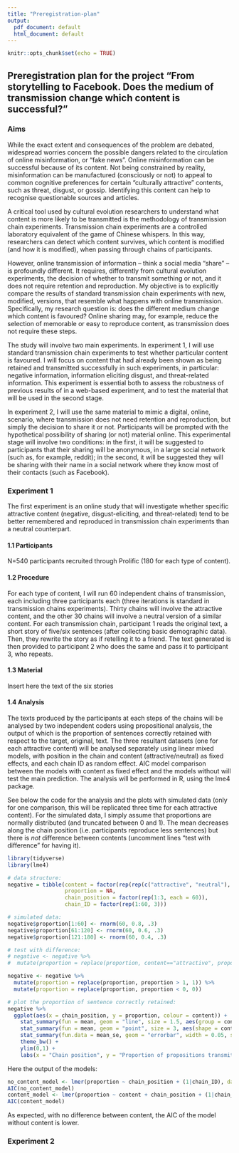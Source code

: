 ```yaml
---
title: "Preregistration-plan"
output:
  pdf_document: default
  html_document: default
---
```


```r
knitr::opts_chunk$set(echo = TRUE)
```

## Preregistration plan for the project "From storytelling to Facebook. Does the medium of transmission change which content is successful?"

### Aims

While the exact extent and consequences of the problem are debated, widespread worries concern the possible dangers related to the circulation of online misinformation, or “fake news”. Online misinformation can be successful because of its content. Not being constrained by reality, misinformation can be manufactured (consciously or not) to appeal to common cognitive preferences for certain “culturally attractive” contents, such as threat, disgust, or gossip. Identifying this content can help to recognise questionable sources and articles.

A critical tool used by cultural evolution researchers to understand what content is more likely to be transmitted is the methodology of transmission chain experiments. Transmission chain experiments are a controlled laboratory equivalent of the game of Chinese whispers. In this way, researchers can detect which content survives, which content is modified (and how it is modified), when passing through chains of participants. 

However, online transmission of information – think a social media “share” – is profoundly different. It requires, differently from cultural evolution experiments, the decision of whether to transmit something or not, and it does not require retention and reproduction. My objective is to explicitly compare the results of standard transmission chain experiments with new, modified, versions, that resemble what happens with online transmission. Specifically, my research question is: does the different medium change which content is favoured? Online sharing may, for example, reduce the selection of memorable or easy to reproduce content, as transmission does not require these steps.     

The study will involve two main experiments. In experiment 1, I will use standard transmission chain experiments to test whether particular content is favoured. I will focus on content that had already been shown as being retained and transmitted successfully in such experiments, in particular: negative information, information eliciting disgust, and threat-related information. This experiment is essential both to assess the robustness of previous results of in a web-based experiment, and to test the material that will be used in the second stage.

In experiment 2, I will use the same material to mimic a digital, online, scenario, where transmission does not need retention and reproduction, but simply the decision to share it or not. Participants will be prompted with the hypothetical possibility of sharing (or not) material online. This experimental stage will involve two conditions: in the first, it will be suggested to participants that their sharing will be anonymous, in a large social network (such as, for example, reddit); in the second, it will be suggested they will be sharing with their name in a social network where they know most of their contacts (such as Facebook).      

### Experiment 1

The first experiment is an online study that will investigate whether specific attractive content (negative, disgust-eliciting, and threat-related) tend to be better remembered and reproduced in transmission chain experiments than a neutral counterpart.

#### 1.1 Participants

N=540 participants recruited through Prolific (180 for each type of content).

#### 1.2 Procedure

For each type of content, I will run 60 independent chains of transmission, each including three participants each (three iterations is standard in transmission chains experiments). Thirty chains will involve the attractive content, and the other 30 chains will involve a neutral version of a similar content. 
For each transmission chain, participant 1 reads the original text, a short story of five/six sentences (after collecting basic demographic data). Then, they rewrite the story as if retelling it to a friend. The text generated is then provided to participant 2 who does the same and pass it to participant 3, who repeats. 

#### 1.3 Material

Insert here the text of the six stories

#### 1.4 Analysis

The texts produced by the participants at each steps of the chains will be analysed by two independent coders using propositional analysis, the output of which is the proportion of sentences correctly retained with respect to the target, original, text. The three resultant datasets (one for each attractive content) will be analysed separately using linear mixed models, with position in the chain and content (attractive/neutral) as fixed effects, and each chain ID as random effect. AIC model comparison between the models with content as fixed effect and the models without will test the main prediction. The analysis will be performed in R, using the lme4 package.

See below the code for the analysis and the plots with simulated data (only for one comparison, this will be replicated three time for each attractive content). For the simulated data, I simply assume that proportions are normally distributed (and truncated between 0 and 1). The mean decreases along the chain position (i.e. participants reproduce less sentences) but there is *not* difference between contents (uncomment lines "test with difference" for having it).


```r
library(tidyverse)
library(lme4)

# data structure:
negative = tibble(content = factor(rep(rep(c("attractive", "neutral"), each = 30), 3)), 
                  proportion = NA,
                  chain_position = factor(rep(1:3, each = 60)),
                  chain_ID = factor(rep(1:60, 3)))

# simulated data:
negative$proportion[1:60] <- rnorm(60, 0.8, .3)
negative$proportion[61:120] <- rnorm(60, 0.6, .3)
negative$proportion[121:180] <- rnorm(60, 0.4, .3)

# test with difference:
# negative <- negative %>%
#  mutate(proportion = replace(proportion, content=="attractive", proportion + 0.05))

negative <- negative %>%
  mutate(proportion = replace(proportion, proportion > 1, 1)) %>%
  mutate(proportion = replace(proportion, proportion < 0, 0))

# plot the proportion of sentence correctly retained:
negative %>%
  ggplot(aes(x = chain_position, y = proportion, colour = content)) + 
    stat_summary(fun = mean, geom = "line", size = 1.5, aes(group = content, colour = content)) +
    stat_summary(fun = mean, geom = "point", size = 3, aes(shape = content)) + 
    stat_summary(fun.data = mean_se, geom = "errorbar", width = 0.05, size = 1) + 
    theme_bw() + 
    ylim(0,1) +
    labs(x = "Chain position", y = "Proportion of propositions transmitted") 
```

Here the output of the models:

```r
no_content_model <- lmer(proportion ~ chain_position + (1|chain_ID), data = negative)
AIC(no_content_model)
content_model <- lmer(proportion ~ content + chain_position + (1|chain_ID), data = negative)
AIC(content_model)
```

As expected, with no difference between content, the AIC of the model without content is lower.

### Experiment 2
